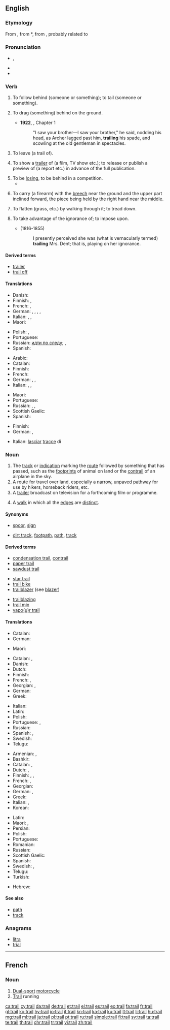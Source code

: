 {{also|Trail}}
==English==
{{wikipedia|dab=trail (disambiguation)|trail}}

===Etymology===
From {{etyl|fro|en}} {{term|trailler||to tow; pick up the scent of a quarry|lang=fro}}, from {{etyl|VL.|en}} *{{term|tragulare||to drag|lang=la}}, from {{etyl|la|en}} {{term|tragula||dragnet, javelin thrown by a strap|lang=la}}, probably related to {{term|trahere||to pull, drag along|lang=la}}

===Pronunciation===
* {{enPR|trāl}}, {{IPA|/treɪl/|lang=en}}
* {{audio|En-us-trail.ogg|Audio (US)|lang=en}}
* {{rhymes|eɪl|lang=en}}

===Verb===
{{en-verb}}

# {{label|en|transitive}} To follow behind (someone or something); to tail (someone or something).
#: {{ux|en|The hunters '''trailed''' their prey deep into the woods.}}
# {{label|en|transitive}} To drag (something) behind on the ground.
#: {{ux|en|You'll get your coat all muddy if you '''trail''' it around like that.}}
#* '''1922''', {{w|Virginia Woolf}}, ''{{w|Jacob's Room}}'' Chapter 1
#*: "I saw your brother—I saw your brother," he said, nodding his head, as Archer lagged past him, '''trailing''' his spade, and scowling at the old gentleman in spectacles.
# {{label|en|transitive}} To leave (a trail of).
#: {{ux|en|He walked into the house, soaking wet, and '''trailed''' water all over the place.}}
# {{label|en|transitive}} To show a [[trailer]] of (a film, TV show etc.); to release or publish a preview of (a report etc.) in advance of the full publication.
#: {{ux|en|His new film was '''trailed''' on TV last night.}}
#: {{ux|en|There were no surprises in this morning's much-'''trailed''' budget statement.}}
# To be [[lose|losing]], to be behind in a competition.
#* {{quote-news|year=2011|date=December 29|author=Keith Jackson|work=Daily Record
|title=[http://www.dailyrecord.co.uk/football/spl/celtic/2011/12/29/spl-celtic-1-rangers-0-86908-23665738/ SPL: Celtic 1 Rangers 0]
|passage=Neil Lennon and his players have, in almost no time at all, roared back from '''trailing''' Rangers by 15 points in November to ending the year two points clear.}}
# {{label|en|military}} To carry (a firearm) with the [[breech]] near the ground and the upper part inclined forward, the piece being held by the right hand near the middle.
# To flatten (grass, etc.) by walking through it; to tread down.
#: {{rfquotek|Longfellow}}
# {{label|en|dated}} To take advantage of the ignorance of; to impose upon.
#* {{w|Charlotte Brontë}} (1816-1855)
#*: I presently perceived she was (what is vernacularly termed) '''trailing''' Mrs. Dent; that is, playing on her ignorance.

====Derived terms====
<!--derived from the verb-->
* [[trailer]]
* [[trail off]]

====Translations====
{{trans-top|follow behind}}
* Danish: {{t|da|følge}}
* Finnish: {{t+|fi|seurata}}, {{t+|fi|jäljittää}}
* French: {{t+|fr|pister}}, {{t+|fr|suivre}}
* German: {{t+|de|folgen}}, {{t+|de|verfolgen}}, {{t+|de|nachstellen}}, {{t|de|nacheilen}}, {{t+|de|nachsetzen}}
* Italian: {{t|it|pedinare}}, {{t+|it|seguire}}, {{t+|it|inseguire}}
* Maori: {{t|mi|aru}}
{{trans-mid}}
* Polish: {{t+|pl|śledzić}}, {{t+|pl|tropić}}
* Portuguese: {{t+|pt|seguir}}
* Russian: [[идти по следу]]; {{t+|ru|выслеживать|impf|tr=vysl'éživat'}}, {{t+|ru|выследить|pf|tr=výsl'edit'}}
* Spanish: {{t+|es|seguir}}
{{trans-bottom}}

{{trans-top|drag behind}}
* Arabic: {{t|ar|جرّ|tr=jarra|sc=Arab}}
* Catalan: {{t+|ca|arrossegar}}
* Finnish: {{t+|fi|raahata}}
* French: {{t+|fr|traîner}}
* German: {{t|de|schleppen}}, {{t|de|schleifen}}, {{t+|de|ziehen}}
* Italian: {{t+|it|trascinare}}, {{t+|it|trainare}}, {{t|it|strascicare}}
{{trans-mid}}
* Maori: {{t|mi|kitō}} {{qualifier|of a garment}}
* Portuguese: {{t+|pt|arrastar}}
* Russian: {{t+|ru|тянуть|tr=tjanút'}}, {{t+|ru|волочить|tr=voločít'}}, {{t+|ru|тащить|tr=taščít'}}
* Scottish Gaelic: {{t|gd|slaod}}
* Spanish: {{t+|es|arrastrar}}
{{trans-bottom}}

{{trans-top|leave (a trail of)}}
* Finnish: {{t|fi|jättää jälkeensä}}
* German: {{t|de|zurücklassen}}, {{t|de|eine Spur hinter sich lassen}}
{{trans-mid}}
* Italian: [[lasciare|lasciar]] [[traccia|tracce]] di
{{trans-bottom}}

===Noun===
{{wikipedia|trail|trail (route)}}
{{en-noun}}

# The [[track]] or [[indication]] marking the [[route]] followed by something that has passed, such as the [[footprint]]s of animal on land or the [[contrail]] of an airplane in the sky.
# A route for travel over land, especially a [[narrow]], [[unpaved]] [[pathway]] for use by hikers, horseback riders, etc.
# A [[trailer]] broadcast on television for a forthcoming film or programme.
# {{context|graph theory|lang=en}} A [[walk]] in which all the [[edge|edges]] are [[distinct]].

====Synonyms====
* {{sense|track of an animal}} [[spoor]], [[sign]]
* {{sense|route for travel over land}} [[dirt track]], [[footpath]], [[path]], [[track]]

====Derived terms====
{{rel-top3|Terms derived from ''trail'' (noun)}}
* [[condensation trail]], [[contrail]]
* [[paper trail]]
* [[sawdust trail]]
{{rel-mid3}}
* [[star trail]]
* [[trail bike]]
* [[trailblazer]] (see [[blazer]])
{{rel-mid3}}
* [[trailblazing]]
* [[trail mix]]
* [[vapour trail|vapo(u)r trail]]
{{rel-bottom}}

====Translations====
{{trans-top|footprints or signs of something/someone has passed previously}}
* Catalan: {{t|ca|rastre|m}}
* German: {{t+|de|Spur |f}}
{{trans-mid}}
* Maori: {{t|mi|paparahi}}
{{trans-bottom}}

{{trans-top|track followed by a hunter}}
* Catalan: {{t|ca|rastre|m}}, {{t|ca|pista|f}}
* Danish: {{t|da|spor}}
* Dutch: {{t+|nl|spoor}}
* Finnish: {{t+|fi|jälki}}
* French: {{t+|fr|piste|f}}, {{t+|fr|traces|f-p}}
* Georgian: {{t|ka|ნაკვალევი}}, {{t|ka|კვალი}}
* German: {{t+|de|Spur|f}}
* Greek: {{t+|el|ίχνος|n}}
{{trans-mid}}
* Italian: {{t+|it|traccia|f}}
* Latin: {{t|la|vestīgia|n-p}}
* Polish: {{t+|pl|trop|m}}
* Portuguese: {{t+|pt|rasto|m}}, {{t+|pt|rastro|m}}
* Russian: {{t+|ru|след|m|tr=sl'ed}}
* Spanish: {{t+|es|pista|f}}, {{t+|es|rastro|m}}
* Swedish: {{t+|sv|spår|n}}
* Telugu: {{t+|te|జాడ|tr=jaaDa}}
{{trans-bottom}}

{{trans-top|route for travel over land}}
* Armenian: {{t+|hy|արահետ}}, {{t|hy|շավիղ}}
* Bashkir: {{t|ba|һуҡмаҡ|sc=Cyrl}}
* Catalan: {{t|ca|pista|f}}, {{t+|ca|corriol|m}}
* Dutch: {{t+|nl|route}}, {{t+|nl|pad|n}}
* Finnish: {{t+|fi|reitti}}, {{t|fi|eräreitti}}, {{t+|fi|polku}}
* French: {{t+|fr|piste|f}}, {{t+|fr|sentier|m}}
* Georgian: {{t|ka|ბილიკი}}
* German: {{t+|de|Pfad|m}}, {{t+|de|Weg|m}}
* Greek: {{t+|el|μονοπάτι|n}}
* Italian: {{t+|it|sentiero|m}}, {{t+|it|pista|f}}
* Korean: {{t-needed|ko}}
{{trans-mid}}
* Latin: {{t|la|semita|f}}
* Maori: {{t|mi|makenu}}, {{t|mi|maheu}}
* Persian: {{t|fa|مالرو|tr=mâlrow|sc=fa-Arab}}
* Polish: {{t+|pl|ścieżka|f}}
* Portuguese: {{t+|pt|trilha|f}}
* Romanian: {{t-needed|ro}}
* Russian: {{t+|ru|тропа|f|tr=tropá}}
* Scottish Gaelic: {{t|gd|slighe|f}}
* Spanish: {{t+|es|sendero|m}}
* Swedish: {{t+|sv|stig|c}}, {{t+|sv|led|c}}
* Telugu: {{t+|te|జాడ|tr=jaaDa}}
* Turkish: {{t-needed|tr}}
{{trans-bottom}}

{{trans-top|graph theory: a walk}}
* Hebrew: {{t|he|מסילה|f}}
{{trans-bottom}}

====See also====
* [[path]]
* [[track]]

===Anagrams===
* [[litra#English|litra]]
* [[trial#English|trial]]

----

==French==

===Noun===
{{fr-noun|f}}

# [[dual-sport#English|Dual-sport]] [[motorcycle]]
# [[trail#English|Trail]] running

[[ca:trail]]
[[cy:trail]]
[[da:trail]]
[[de:trail]]
[[et:trail]]
[[el:trail]]
[[es:trail]]
[[eo:trail]]
[[fa:trail]]
[[fr:trail]]
[[gl:trail]]
[[ko:trail]]
[[hy:trail]]
[[io:trail]]
[[it:trail]]
[[kn:trail]]
[[ka:trail]]
[[ku:trail]]
[[lt:trail]]
[[li:trail]]
[[hu:trail]]
[[mg:trail]]
[[ml:trail]]
[[ja:trail]]
[[pl:trail]]
[[pt:trail]]
[[ru:trail]]
[[simple:trail]]
[[fi:trail]]
[[sv:trail]]
[[ta:trail]]
[[te:trail]]
[[th:trail]]
[[chr:trail]]
[[tr:trail]]
[[vi:trail]]
[[zh:trail]]
